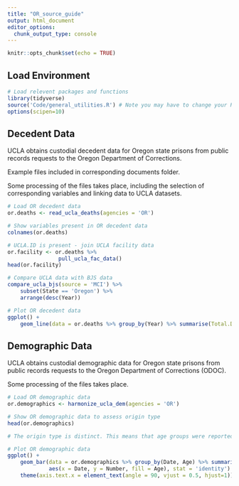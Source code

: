 ```yaml
---
title: "OR_source_guide"
output: html_document
editor_options: 
  chunk_output_type: console
---
```


```r
knitr::opts_chunk$set(echo = TRUE)
```

## Load Environment

```r
# Load relevent packages and functions
library(tidyverse)
source('Code/general_utilities.R') # Note you may have to change your Rmarkdown option for evaluate chunks to project instead of document
options(scipen=10)
```

## Decedent Data

UCLA obtains custodial decedent data for Oregon state prisons from public records requests to the Oregon Department of Corrections.

Example files included in corresponding documents folder.

Some processing of the files takes place, including the selection of corresponding variables and linking data 
to UCLA datasets. 

```r
# Load OR decedent data
or.deaths <- read_ucla_deaths(agencies = 'OR')

# Show variables present in OR decedent data
colnames(or.deaths)

# UCLA.ID is present - join UCLA facility data
or.facility <- or.deaths %>%
                pull_ucla_fac_data()
head(or.facility)

# Compare UCLA data with BJS data
compare_ucla_bjs(source = 'MCI') %>%
    subset(State == 'Oregon') %>%
    arrange(desc(Year))

# Plot OR decedent data 
ggplot() +
    geom_line(data = or.deaths %>% group_by(Year) %>% summarise(Total.Deaths = n()),aes(x = Year, y = Total.Deaths))

```


## Demographic Data

UCLA obtains custodial demographic data for Oregon state prisons from public records requests to the Oregon Department of Corrections (ODOC). 

Some processing of the files takes place. 

```r
# Load OR demographic data
or.demographics <- harmonize_ucla_dem(agencies = 'OR')

# Show OR demographic data to assess origin type
head(or.demographics)

# The origin type is distinct. This means that age groups were reported seperately from sex groups for demographic data. In order to construct age and sex groups for a date from this distinct data, we applied reported sex ratios to each age group. This assumption is likely incorrect.   

# Plot OR demographic data 
ggplot() +
    geom_bar(data = or.demographics %>% group_by(Date, Age) %>% summarise(Number = sum(Number, na.rm = TRUE)),
             aes(x = Date, y = Number, fill = Age), stat = 'identity') +
    theme(axis.text.x = element_text(angle = 90, vjust = 0.5, hjust=1)) # To see dates on x axis



```
